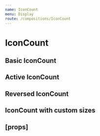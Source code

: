 ```yaml
---
name: IconCount
menu: Display
route: /compositions/IconCount
---
```



# IconCount

## Basic IconCount

<Playground>
  <ThemeWrapper>
    <IconCount count={24} icon={BlobbrIcon} label="Example" />
  </ThemeWrapper>
</Playground>

## Active IconCount

<Playground>
  <ThemeWrapper>
    <IconCount active count={24} icon={BlobbrIcon} label="Example" />
  </ThemeWrapper>
</Playground>

## Reversed IconCount

<Playground>
  <ThemeWrapper>
    <IconCount active count={24} icon={CheckIcon} label="Example" inline reverse />
  </ThemeWrapper>
</Playground>

## IconCount with custom sizes

<Playground>
  <ThemeWrapper>
    <Flex direction="row" justifyContent="space-betwee" wrap>
      <Rhythm m={2}>
        <IconCount count={24} icon={BlobbrIcon} label="Example" iconSize={16} typographySize="s" />
        <IconCount count={24} icon={BlobbrIcon} label="Example" iconSize={18} typographySize="m" />
        <IconCount count={24} icon={BlobbrIcon} label="Example" iconSize={20} typographySize="l" />
        <IconCount count={24} icon={BlobbrIcon} label="Example" iconSize={24} typographySize="xl" />
      </Rhythm>
    </Flex>
  </ThemeWrapper>
</Playground>

## \[props\]

<Props of={IconCount} />
